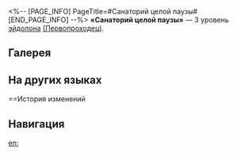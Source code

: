 <%-- [PAGE_INFO]
PageTitle=#Санаторий целой паузы#
[END_PAGE_INFO] --%>
{{Эйдолон Инфобокс
|Название         = Санаторий целой паузы
|Изображение      = Эйдолон Санаторий целой паузы.png
|Персонаж         = Первопроходец (Гармония)
|Уровень          = 3
|Длительность     = 
|Описание         = Уровень навыка повышается на 2, максимальный уровень - 15. Уровень таланта повышается на 2, максимальный уровень - 15.
|Свойство1        = 
|Масштабирование1 = 
}}
'''«Санаторий целой паузы»''' — 3 уровень [[эйдолон]]а [[(Первопроходец)]].

==Галерея==
{{Галерея|position=left|captionalign=center
|Персонаж Первопроходец (Гармония) Эйдолон 3.png|Осколок Эйдолона
}}

==На других языках==
{{На других языках
|en   = Sanatorium for Rest Notes
|zhs  = 休止符的疗养院
|zht  = 休止符的療養院
|ja   = {{Rubi|休止符|きゅうしふ}}の{{Rubi|療養院|りょうよういん}}
|ko   = 쉼표의 요양원
|es   = Sanatorio del silencio de redonda
|fr   = Note finale
|ru   = Санаторий целой паузы
|th   = Sanatorium for Rest Notes
|vi   = Viện Điều Dưỡng Của Dấu Lặng
|de   = Sanatorium des Pausenzeichens
|id   = Sanatorium for Rest Notes
|pt   = Sanatório do Descanso
}}

==История изменений
{{История изменений|3.5}}

==Навигация==
{{Навык Навбокс|Первопроходец (Гармония)}}

[[en:]]